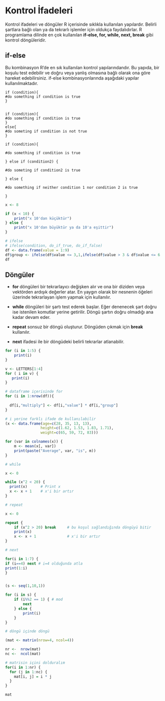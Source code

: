 # Kontrol İfadeleri

Kontrol ifadeleri ve döngüler R içerisinde sıklıkla kullanılan yapılardır. Belirli şartlara bağlı olan ya da tekrarlı işlemler için oldukça faydalıdırlar. R programlama dilinde en çok kullanılan **if-else, for, while, next, break** gibi kontrol döngüleridir.

## if-else

Bu kombinasyon R'de en sık kullanılan kontrol yapılarındandır. Bu yapıda, bir koşulu test edebilir ve doğru veya yanlış olmasına bağlı olarak ona göre hareket edebilirsiniz. if-else kombinasyonlarında aşağıdaki yapılar kullanılmaktadır.

```         
if (condition){
#do something if condition is true
}


if (condition){
#do something if condition is true
}
else{
#do someting if condition is not true
}

if (condition){

#do something if condition is true

} else if (condition2) {

#do someting if condition2 is true

} else {

#do something if neither condition 1 nor condition 2 is true

}
```

```r

x <- 8

if (x < 10) {
    print("x 10'dan küçüktür")
} else {
    print("x 10'dan büyüktür ya da 10'a eşittir")
}

# ifelse 
# ifelse(condition, do_if_true, do_if_false)
df <- data.frame(value = 1:9)
df$group <- ifelse(df$value <= 3,1,ifelse(df$value > 3 & df$value <= 6,2,3))
df

```

## Döngüler

-   **for** döngüleri bir tekrarlayıcı değişken alır ve ona bir diziden veya vektörden ardışık değerler atar. En yaygın olarak bir nesnenin öğeleri üzerinde tekrarlayan işlem yapmak için kullanılır.

-   **while** döngüleri bir şartı test ederek başlar. Eğer denenecek şart doğru ise istenilen komutlar yerine getirilir. Döngü şartın doğru olmadığı ana kadar devam eder.

-   **repeat** sonsuz bir döngü oluşturur. Döngüden çıkmak için **break** kullanılır.

-   **next** ifadesi ile bir döngüdeki belirli tekrarlar atlanabilir.

```r

for (i in 1:5) {
    print(i)
}

v <- LETTERS[1:4]
for ( i in v) {
   print(i)
}

# dataframe içerisinde for
for (i in 1:nrow(df)){
  
  df[i,"multiply"] <- df[i,"value"] * df[i,"group"]
}

# i yerine farklı ifade de kullanılabilir
(x <- data.frame(age=c(28, 35, 13, 13),
                height=c(1.62, 1.53, 1.83, 1.71),
                weight=c(65, 59, 72, 83)))

for (var in colnames(x)) {
    m <- mean(x[, var])
    print(paste("Average", var, "is", m))
}

# while

x <- 0

while (x^2 < 20) {
  print(x)      # Print x
  x <- x + 1    # x'i bir artır
}

# repeat

x <- 0

repeat {
    if (x^2 > 20) break     # bu koşul sağlandığında döngüyü bitir
    print(x)               
    x <- x + 1              # x'i bir artır
}

# next

for(i in 1:7) {
if (i==4) next # i=4 olduğunda atla
print(1:i)
}


(s <- seq(1,10,1))

for (i in s) {
    if (i%%2 == 1) { # mod
        next
    } else {
        print(i)
    }
}

# döngü içinde döngü

(mat <- matrix(nrow=4, ncol=4))

nr <-  nrow(mat)
nc <-  ncol(mat)

# matrisin içini dolduralım
for(i in 1:nr) {
  for (j in 1:nc) {
    mat[i, j] = i * j
  }
}

mat

```
